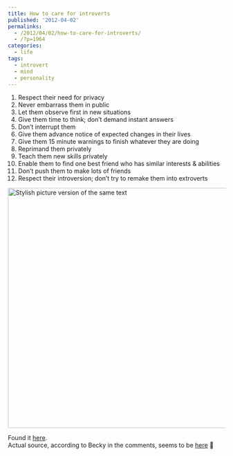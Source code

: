 ```yaml
---
title: How to care for introverts
published: '2012-04-02'
permalinks:
  - /2012/04/02/how-to-care-for-introverts/
  - /?p=1964
categories:
  - life
tags:
  - introvert
  - mind
  - personality
---
```


1. Respect their need for privacy
1. Never embarrass them in public
1. Let them observe first in new situations
1. Give them time to think; don’t demand instant answers
1. Don’t interrupt them
1. Give them advance notice of expected changes in their lives
1. Give them 15 minute warnings to finish whatever they are doing
1. Reprimand them privately
1. Teach them new skills privately
1. Enable them to find one best friend who has similar interests & abilities
1. Don’t push them to make lots of friends
1. Respect their introversion; don’t try to remake them into extroverts

<img
  src="/blog/how-to-care-for-introverts/How-to-care-for-introverts.jpg"
  alt="Stylish picture version of the same text"
  width="600"
  height="555"
/>

Found it <a href="http://www.patheos.com/blogs/exploringourmatrix/2012/04/how-to-care-for-introverts.html">here</a>.<br/>
Actual source, according to Becky in the comments, seems to be <a href="http://questionablylate.tumblr.com/post/17227500725/my-design-but-not-my-list-how-to-care-for">here</a> 🙂
